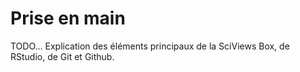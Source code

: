 # Prise en main {#prise}

TODO... Explication des éléments principaux de la SciViews Box, de RStudio, de Git et Github.
